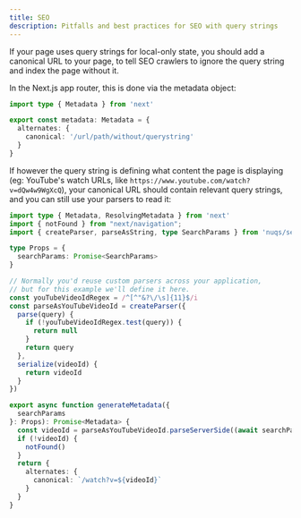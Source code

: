 ```yaml
---
title: SEO
description: Pitfalls and best practices for SEO with query strings
---
```


If your page uses query strings for local-only state, you should add a
canonical URL to your page, to tell SEO crawlers to ignore the query string
and index the page without it.

In the Next.js app router, this is done via the metadata object:

```ts
import type { Metadata } from 'next'

export const metadata: Metadata = {
  alternates: {
    canonical: '/url/path/without/querystring'
  }
}
```

If however the query string is defining what content the page is displaying
(eg: YouTube's watch URLs, like `https://www.youtube.com/watch?v=dQw4w9WgXcQ`),
your canonical URL should contain relevant query strings, and you can still
use your parsers to read it:

```ts title="/app/watch/page.tsx"
import type { Metadata, ResolvingMetadata } from 'next'
import { notFound } from "next/navigation";
import { createParser, parseAsString, type SearchParams } from 'nuqs/server'

type Props = {
  searchParams: Promise<SearchParams>
}

// Normally you'd reuse custom parsers across your application,
// but for this example we'll define it here.
const youTubeVideoIdRegex = /^[^"&?\/\s]{11}$/i
const parseAsYouTubeVideoId = createParser({
  parse(query) {
    if (!youTubeVideoIdRegex.test(query)) {
      return null
    }
    return query
  },
  serialize(videoId) {
    return videoId
  }
})

export async function generateMetadata({
  searchParams
}: Props): Promise<Metadata> {
  const videoId = parseAsYouTubeVideoId.parseServerSide((await searchParams).v)
  if (!videoId) {
    notFound()
  }
  return {
    alternates: {
      canonical: `/watch?v=${videoId}`
    }
  }
}
```
